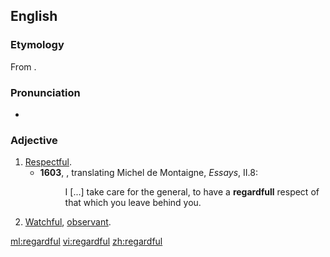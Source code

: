 ==English==
===Etymology===
From {{suffix|regard|ful}}.

===Pronunciation===
*{{a|UK}} {{IPA|/ɹɪˈɡɑːdfʊl/}}

===Adjective===
{{en-adj}}

# [[respectful|Respectful]].
#*'''1603''', {{w|John Florio}}, translating Michel de Montaigne, ''Essays'', II.8:
#*:I [...] take care for the general, to have a '''regardfull''' respect of that which you leave behind you.
# [[watchful|Watchful]], [[observant]].

[[ml:regardful]]
[[vi:regardful]]
[[zh:regardful]]
